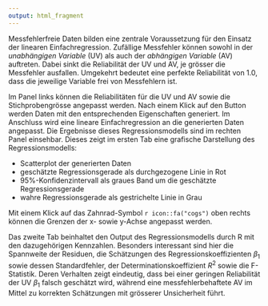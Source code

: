 ```yaml
---
output: html_fragment
---
```


Messfehlerfreie Daten bilden eine zentrale Voraussetzung für den Einsatz der linearen Einfachregression. Zufällige Messfehler können sowohl in der *unabhängigen Variable* (UV) als auch der *abhängigen Variable* (AV) auftreten. Dabei sinkt die Reliabilität der UV und AV, je grösser die Messfehler ausfallen. Umgekehrt bedeutet eine perfekte Reliabilität von 1.0, dass die jeweilige Variable frei von Messfehlern ist.

Im Panel links können die Reliabilitäten für die UV und AV sowie die Stichprobengrösse angepasst werden. Nach einem Klick auf den Button werden Daten mit den entsprechenden Eigenschaften generiert. Im Anschluss wird eine lineare Einfachregression an die generierten Daten angepasst. Die Ergebnisse dieses Regressionsmodells sind im rechten Panel einsehbar. Dieses zeigt im ersten Tab eine grafische Darstellung des Regressionsmodells:

* Scatterplot der generierten Daten
* geschätzte Regressionsgerade als durchgezogene Linie in Rot
* 95%-Konfidenzintervall als graues Band um die geschätzte Regressionsgerade
* wahre Regressionsgerade als gestrichelte Linie in Grau 

Mit einem Klick auf das Zahnrad-Symbol `r icon::fa("cogs")` oben rechts können die Grenzen der x- sowie y-Achse angepasst werden. 

Das zweite Tab beinhaltet den Output des Regressionsmodells durch R mit den dazugehörigen Kennzahlen. Besonders interessant sind hier die Spannweite der Residuen, die Schätzungen des Regressionskoeffizienten $\beta_1$ sowie dessen Standardfehler, der Determinationskoeffizient $R^2$ sowie die F-Statistik. Deren Verhalten zeigt eindeutig, dass bei einer geringen Reliabilität der UV $\beta_1$ falsch geschätzt wird, während eine messfehlerbehaftete AV im Mittel zu korrekten Schätzungen mit grösserer Unsicherheit führt. 